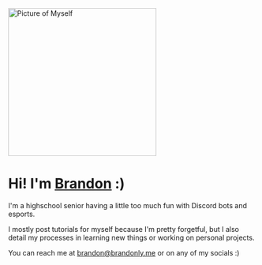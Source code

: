 <img src="https://brandonly.me/me-small.png" alt="Picture of Myself" height="300"/>

# Hi! I'm <a href="https://brandonly.me" target="_blank">Brandon</a> :)

I'm a highschool senior having a little too much fun with Discord bots and esports.

I mostly post tutorials for myself because I'm pretty forgetful,
but I also detail my processes in learning new things or working on personal projects.

You can reach me at [brandon@brandonly.me](mailto:brandon@brandonly.me) or on any of my socials :)